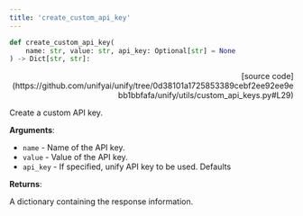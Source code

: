 ```yaml
---
title: 'create_custom_api_key'
---
```


```python
def create_custom_api_key(
    name: str, value: str, api_key: Optional[str] = None
) -> Dict[str, str]:
```

<p align="right">[source code](https://github.com/unifyai/unify/tree/0d38101a1725853389cebf2ee92ee9ebb1bbfafa/unify/utils/custom_api_keys.py#L29)</p>

Create a custom API key.

**Arguments**:

- `name` - Name of the API key.
- `value` - Value of the API key.
- `api_key` - If specified, unify API key to be used. Defaults



**Returns**:

A dictionary containing the response information.